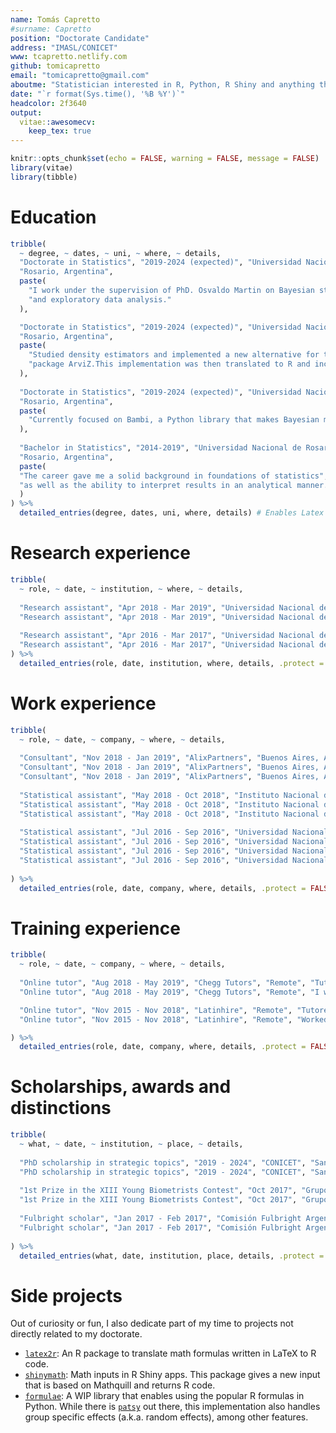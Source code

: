 ```yaml
---
name: Tomás Capretto
#surname: Capretto
position: "Doctorate Candidate"
address: "IMASL/CONICET"
www: tcapretto.netlify.com
github: tomicapretto
email: "tomicapretto@gmail.com"
aboutme: "Statistician interested in R, Python, R Shiny and anything that improves how we do data analysis"
date: "`r format(Sys.time(), '%B %Y')`"
headcolor: 2f3640
output: 
  vitae::awesomecv:
    keep_tex: true
---
```


```r
knitr::opts_chunk$set(echo = FALSE, warning = FALSE, message = FALSE)
library(vitae)
library(tibble)
```

# Education

```r
tribble(
  ~ degree, ~ dates, ~ uni, ~ where, ~ details,
  "Doctorate in Statistics", "2019-2024 (expected)", "Universidad Nacional de Rosario", 
  "Rosario, Argentina", 
  paste(
    "I work under the supervision of PhD. Osvaldo Martin on Bayesian statistics",
    "and exploratory data analysis."
  ),

  "Doctorate in Statistics", "2019-2024 (expected)", "Universidad Nacional de Rosario", 
  "Rosario, Argentina", 
  paste(
    "Studied density estimators and implemented a new alternative for the Python",
    "package ArviZ.This implementation was then translated to R and included in bayesplot package."
  ),
  
  "Doctorate in Statistics", "2019-2024 (expected)", "Universidad Nacional de Rosario", 
  "Rosario, Argentina", 
  paste(
    "Currently focused on Bambi, a Python library that makes Bayesian model building easier."
  ),
  
  "Bachelor in Statistics", "2014-2019", "Universidad Nacional de Rosario", 
  "Rosario, Argentina", 
  paste(
  "The career gave me a solid background in foundations of statistics",
  "as well as the ability to interpret results in an analytical manner."
  ) 
) %>% 
  detailed_entries(degree, dates, uni, where, details) # Enables Latex code.
```

# Research experience

```r

tribble(
  ~ role, ~ date, ~ institution, ~ where, ~ details,
  
  "Research assistant", "Apr 2018 - Mar 2019", "Universidad Nacional de Rosario", "Rosario, Argentina", "\\textbf{Project:} Statistical methods in official statistics.", 
  "Research assistant", "Apr 2018 - Mar 2019", "Universidad Nacional de Rosario", "Rosario, Argentina", "Developed my undergraduate thesis \\textit{Estimation in complex survey samples in presence of nonresponse}.",
  
  "Research assistant", "Apr 2016 - Mar 2017", "Universidad Nacional de Rosario", "Rosario, Argentina", "\\textbf{Project:} Sampling designs based on models for populations with spatial variability.", 
  "Research assistant", "Apr 2016 - Mar 2017", "Universidad Nacional de Rosario", "Rosario, Argentina", "As a complement of a course in sampling techniques, I dedicated most of the time to the study of new sampling methods that incorporate spatial variability." 
) %>%
  detailed_entries(role, date, institution, where, details, .protect = FALSE) # Enables Latex code.
```


# Work experience

```r

tribble(
  ~ role, ~ date, ~ company, ~ where, ~ details,
  
  "Consultant", "Nov 2018 - Jan 2019", "AlixPartners", "Buenos Aires, Argentina", "Data manipulation and analysis using R, Python, SQL and Tableau.", 
  "Consultant", "Nov 2018 - Jan 2019", "AlixPartners", "Buenos Aires, Argentina", "Time series forecasting.",
  "Consultant", "Nov 2018 - Jan 2019", "AlixPartners", "Buenos Aires, Argentina", "Task automation.", 
  
  "Statistical assistant", "May 2018 - Oct 2018", "Instituto Nacional de Estadística y Censos", "Buenos Aires, Argentina", "I worked on the study of non-response, its classification and treatment.", 
  "Statistical assistant", "May 2018 - Oct 2018", "Instituto Nacional de Estadística y Censos", "Buenos Aires, Argentina", "Contributed to methodological manuals and internal reports.", 
  "Statistical assistant", "May 2018 - Oct 2018", "Instituto Nacional de Estadística y Censos", "Buenos Aires, Argentina", "Evaluation of methods to impute missing data.", 
  
  "Statistical assistant", "Jul 2016 - Sep 2016", "Universidad Nacional de Rosario", "Rosario, Argentina", "Survey sampling study to study characteristics of members from a professional college in Santa Fe province.",
  "Statistical assistant", "Jul 2016 - Sep 2016", "Universidad Nacional de Rosario", "Rosario, Argentina", "Participated in the strategy to collect the data.",
  "Statistical assistant", "Jul 2016 - Sep 2016", "Universidad Nacional de Rosario", "Rosario, Argentina", "Worked on the consistency of the data bases and the generation of internal reports.",
  "Statistical assistant", "Jul 2016 - Sep 2016", "Universidad Nacional de Rosario", "Rosario, Argentina", "Worked on telephone surveys and cases follow-up.",
  
) %>%
  detailed_entries(role, date, company, where, details, .protect = FALSE) # Enables Latex code.
```


\pagebreak

# Training experience

```r

tribble(
  ~ role, ~ date, ~ company, ~ where, ~ details,
  
  "Online tutor", "Aug 2018 - May 2019", "Chegg Tutors", "Remote", "Tutored Statistics, R and SAS Programming, and related topics in English.",
  "Online tutor", "Aug 2018 - May 2019", "Chegg Tutors", "Remote", "I worekd with both undergraduate and graduate students from a very wide range of disciplines.",

  "Online tutor", "Nov 2015 - Nov 2018", "Latinhire", "Remote", "Tutored Statistics both in English and Spanish.",
  "Online tutor", "Nov 2015 - Nov 2018", "Latinhire", "Remote", "Worked with both high-school and undergraduate students.",

) %>%
  detailed_entries(role, date, company, where, details, .protect = FALSE) # Enables Latex code.

```

# Scholarships, awards and distinctions

```r

tribble(
  ~ what, ~ date, ~ institution, ~ place, ~ details,
  
  "PhD scholarship in strategic topics", "2019 - 2024", "CONICET", "San Luis, Argentina", "\\textbf{Topic:} Exploratory analysis of Bayesian methods.",
  "PhD scholarship in strategic topics", "2019 - 2024", "CONICET", "San Luis, Argentina", "Full-time position dedicated to study and research.",
  
  "1st Prize in the XIII Young Biometrists Contest", "Oct 2017", "Grupo Argentino de Biometría", "Rosario, Argentina", "I worked with David Presutti, Agronomic Engineering student.", 
  "1st Prize in the XIII Young Biometrists Contest", "Oct 2017", "Grupo Argentino de Biometría", "Rosario, Argentina", "We used generalized mixed linear models to solve the proposed problem.", 
  
  "Fulbright scholar", "Jan 2017 - Feb 2017", "Comisión Fulbright Argentina", "Austin, United States", "I made a stay in the  University of Texas at Austin thanks to the scholarship Friends of Fulbright 2017.", 
  "Fulbright scholar", "Jan 2017 - Feb 2017", "Comisión Fulbright Argentina", "Austin, United States", "The activities involved english training, cultural exchange, volunteering and I also attended classes in Statistics.", 
  
) %>% 
  detailed_entries(what, date, institution, place, details, .protect = FALSE)
```

# Side projects

Out of curiosity or fun, I also dedicate part of my time to projects not directly 
related to my doctorate.

* [`latex2r`](https://github.com/tomicapretto/latex2r):
An R package to translate math formulas written in LaTeX to R code.
* [`shinymath`](https://github.com/tomicapretto/shinymath): Math inputs in R Shiny apps.
This package gives a new input that is based on Mathquill and returns R code.
* [`formulae`](https://github.com/tomicapretto/formulae): A WIP library that
enables using the popular R formulas in Python. While there is [`patsy`](https://github.com/pydata/patsy)
out there, this implementation also handles group specific effects
(a.k.a. random effects), among other features.
